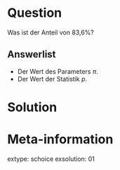 Question
========

Was ist der Anteil von 83,6\%?

Answerlist
----------

* Der Wert des Parameters $\pi$.
* Der Wert der Statistik $p$.

Solution
========

Meta-information
================
extype: schoice
exsolution: 01
